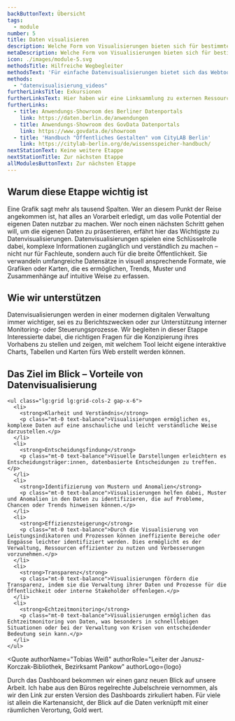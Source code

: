 ```yaml
---
backButtonText: Übersicht
tags:
  - module
number: 5
title: Daten visualisieren
description: Welche Form von Visualisierungen bieten sich für bestimmte Daten an? Wer soll angesprochen werden? Und welche Tools und fertige Lösungen gibt es?
metaDescription: Welche Form von Visualisierungen bieten sich für bestimmte Daten an? Wer soll angesprochen werden? Und welche Tools und fertige Lösungen gibt es?
icon: ./images/module-5.svg
methodsTitle: Hilfreiche Wegbegleiter
methodsText: 'Für einfache Datenvisualisierungen bietet sich das Webtool "Datawrapper" an, für das die Landesredaktion Lizenzen vergibt. Wie das geht, zeigen unsere Videotutorials. Die Ergebnisse lassen sich unkompliziert über Imperia in den Auftritt des Landes Berlin integrieren.'
methods:
  - "datenvisualisierung_videos"
furtherLinksTitle: Exkursionen
furtherLinksText: Hier haben wir eine Linksammlung zu externen Ressourcen zusammengetragen, die einen noch tieferen Einstieg in die Thematik ermöglichen.
furtherLinks:
  - title: Anwendungs-Showroom des Berliner Datenportals
    link: https://daten.berlin.de/anwendungen
  - title: Anwendungs-Showroom des GovData Datenportals
    link: https://www.govdata.de/showroom
  - title: 'Handbuch "Öffentliches Gestalten" vom CityLAB Berlin'
    link: https://citylab-berlin.org/de/wissensspeicher-handbuch/
nextStationText: Keine weitere Etappe
nextStationTitle: Zur nächsten Etappe
allModulesButtonText: Zur nächsten Etappe
---
```


## Warum diese Etappe wichtig ist

Eine Grafik sagt mehr als tausend Spalten. Wer an diesem Punkt der Reise angekommen ist, hat alles an Vorarbeit erledigt, um das volle Potential der eigenen Daten nutzbar zu machen. Wer noch einen nächsten Schritt gehen will, um die eigenen Daten zu präsentieren, erfährt hier das Wichtigste zu Datenvisualisierungen. Datenvisualisierungen spielen eine Schlüsselrolle dabei, komplexe Informationen zugänglich und verständlich zu machen – nicht nur für Fachleute, sondern auch für die breite Öffentlichkeit. Sie verwandeln umfangreiche Datensätze in visuell ansprechende Formate, wie Grafiken oder Karten, die es ermöglichen, Trends, Muster und Zusammenhänge auf intuitive Weise zu erfassen.

## Wie wir unterstützen

Datenvisualisierungen werden in einer modernen digitalen Verwaltung immer wichtiger, sei es zu Berichtszwecken oder zur Unterstützung interner Monitoring- oder Steuerungsprozesse. Wir begleiten in dieser Etappe Interessierte dabei, die richtigen Fragen für die Konzipierung ihres Vorhabens zu stellen und zeigen, mit welchem Tool leicht eigene interaktive Charts, Tabellen und Karten fürs Web erstellt werden können.

<TextContentSection class="bg-bg-alt px-4 sm:px-6" largeContainer>
    <h2>Das Ziel im Blick – Vorteile von Datenvisualisierung</h2>

    <ul class="lg:grid lg:grid-cols-2 gap-x-6">
      <li>
        <strong>Klarheit und Verständnis</strong>
        <p class="mt-0 text-balance">Visualisierungen ermöglichen es, komplexe Daten auf eine anschauliche und leicht verständliche Weise darzustellen.</p>
      </li>
      <li>
        <strong>Entscheidungsfindung</strong>
        <p class="mt-0 text-balance">Visuelle Darstellungen erleichtern es Entscheidungsträger:innen, datenbasierte Entscheidungen zu treffen.</p>
      </li>
      <li>
        <strong>Identifizierung von Mustern und Anomalien</strong>
        <p class="mt-0 text-balance">Visualisierungen helfen dabei, Muster und Anomalien in den Daten zu identifizieren, die auf Probleme, Chancen oder Trends hinweisen können.</p>
      </li>
      <li>
        <strong>Effizienzsteigerung</strong>
        <p class="mt-0 text-balance">Durch die Visualisierung von Leistungsindikatoren und Prozessen können ineffiziente Bereiche oder Engpässe leichter identifiziert werden. Dies ermöglicht es der Verwaltung, Ressourcen effizienter zu nutzen und Verbesserungen vorzunehmen.</p>
      </li>
      <li>
        <strong>Transparenz</strong>
        <p class="mt-0 text-balance">Visualisierungen fördern die Transparenz, indem sie die Verwaltung ihrer Daten und Prozesse für die Öffentlichkeit oder interne Stakeholder offenlegen.</p>
      </li>
      <li>
        <strong>Echtzeitmonitoring</strong>
        <p class="mt-0 text-balance">Visualisierungen ermöglichen das Echtzeitmonitoring von Daten, was besonders in schnelllebigen Situationen oder bei der Verwaltung von Krisen von entscheidender Bedeutung sein kann.</p>
      </li>
    </ul>

</TextContentSection>


<Quote
  authorName="Tobias Weiß"
  authorRole="Leiter der Janusz-Korczak-Bibliothek, Bezirksamt Pankow"
  authorLogo={logo}
>
  Durch das Dashboard bekommen wir einen ganz neuen Blick auf unsere Arbeit. Ich
  habe aus den Büros regelrechte Jubelschreie vernommen, als wir den Link zur
  ersten Version des Dashboards zirkuliert haben. Für viele ist allein die
  Kartenansicht, der Blick auf die Daten verknüpft mit einer räumlichen
  Verortung, Gold wert.
</Quote>
